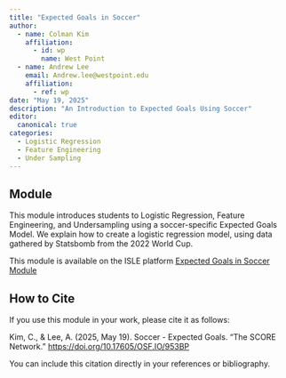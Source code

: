 ```yaml
---
title: "Expected Goals in Soccer"
author:
  - name: Colman Kim
    affiliation:
      - id: wp
        name: West Point
  - name: Andrew Lee
    email: Andrew.lee@westpoint.edu
    affiliation:
      - ref: wp
date: "May 19, 2025"
description: "An Introduction to Expected Goals Using Soccer"
editor: 
  canonical: true
categories:
  - Logistic Regression 
  - Feature Engineering
  - Under Sampling
---
```


## Module

This module introduces students to Logistic Regression, Feature Engineering, and Undersampling using a soccer-specific Expected Goals Model. We explain how to create a logistic regression model, using data gathered by Statsbomb from the 2022 World Cup.


This module is available on the ISLE platform [Expected Goals in Soccer Module](https://isle.stat.cmu.edu/SCORE/Soccer_Expected_Goals_CKim/)



## How to Cite

If you use this module in your work, please cite it as follows:

Kim, C., & Lee, A. (2025, May 19). Soccer - Expected Goals. "The SCORE Network." <https://doi.org/10.17605/OSF.IO/953BP>

You can include this citation directly in your references or bibliography.



<!-- ### Introduction -->

<!-- #### The NBA Draft -->

<!-- Each year, the National Basketball Association (NBA) holds a [draft](https://www.bbc.co.uk/newsround/65997816){target="_blank"}, where prospective basketball players are able to be chosen to join one of the 30 professional teams across the United States and Canada. -->

<!-- In order to be eligible for the draft, a player must be at least 19 years old and out of high school for at least one year. Prior to 2006, this rule was not in effect, and players could be drafted during/right out of high school. -->

<!-- The draft is comprised of 60 players and takes place over two rounds of 30 selections. Teams pick players in an order based on performance from the previous season, with teams that performed poorly getting earlier picks in order to create a seemingly more level playing field. It's important to note that there weren't always 30 players selected in each round, the number made its way up to 30 as more teams were added into the NBA. -->

<!-- #### Playing Basketball -->

<!-- The goal in basketball is to score as many points as possible by throwing the ball through the other team's hoop. -->

<!-- In the middle of [the court](https://en.wikipedia.org/wiki/Basketball_court){target="_blank"} there is a half-court line that divides the two sides. On both sides, surrounding the hoops, there is an arch called the three-point line. Within the three-point line stands the free-throw line, where a player would shoot from should there be a foul called. -->

<!-- **Scoring** -->

<!-- Players can shoot towards the hoop from any point on the court. A different number of points is awarded based on where the player is standing when they release the ball. The three shots are explained below. -->

<!-- -   Field Goal: Worth 2 points, scored by shooting within the three point line -->
<!-- -   Three Pointer: Worth 3 points, scored by shooting outside the three point line. -->
<!-- -   Free Throw: Worth one point, taken from the free throw line after a foul. -->

<!-- A rebound is when a player from the team that is on defense obtains the ball after the other team takes a shot attempt at the hoop. At the end of the game, which is played in four twelve-minute quarters, the team with the most points wins. -->

<!-- ::: {.callout-note collapse="true" title="Learning Objectives" appearance="minimal"} -->
<!-- By the end of this activity, you will: -->

<!-- 1.  Further understand the different components of a one-way ANOVA test and how to solve for them. -->

<!-- 2.  Be able to explain the significance of the F-statistic and the implications it has on the result of the ANOVA test -->

<!-- 3.  Become proficient in ability to interpret the results of an ANOVA test in context and apply it to real world examples. -->
<!-- ::: -->

<!-- ::: {.callout-note collapse="true" title="Methods" appearance="minimal"} -->
<!-- Students should have prior knowledge of conducting one-way analysis of variance tests and the implications. Students should be able to explain the different components of an ANOVA table as well as familiarity with the formulas necessary to complete the table. -->
<!-- ::: -->

<!-- ::: {.callout-note collapse="true" title="Technology Requirements" appearance="minimal"} -->
<!-- No explicit technology is necessary, although a calculator is recommended. -->
<!-- ::: -->

<!-- ### Data -->

<!-- The `nba_draft` data set includes data from players that were selected in the NBA drafts between the years 1990-2021. Each row represents a different player and statistics from their respective careers in the NBA, some of which are still ongoing. -->

<!-- <details> -->

<!-- <summary><b>Variable Descriptions</b></summary> -->

<!-- | Variable          | Description                                                                                                          | -->
<!-- |-------------------|----------------------------------------------------------------------------------------------------------------------| -->
<!-- | draft_pick        | The pick number a player was selected in the NBA draft                                                               | -->
<!-- | team              | The NBA team that drafted the player                                                                                 | -->
<!-- | player_name       | The name of the player selected                                                                                      | -->
<!-- | college           | The college the player attended (NA for those drafted out of high school, G-League team for international prospects) | -->
<!-- | years_played      | Number of years spent in the NBA                                                                                     | -->
<!-- | games_played      | Games played in the NBA                                                                                              | -->
<!-- | total_mins_played | Total minutes played in the NBA                                                                                      | -->
<!-- | total_pts         | Total points scored in the NBA                                                                                       | -->
<!-- | total_rebounds    | Total rebounds grabbed in the NBA                                                                                    | -->
<!-- | total_assists     | Total assists recorded in the NBA                                                                                    | -->
<!-- | fg_percent        | The percent of field goal shots made by the player in the NBA                                                        | -->
<!-- | three_pt_percent  | The percent of three-point shots made by the player in the NBA                                                       | -->
<!-- | ft_percent        | The percent of free throws made by the player in the NBA                                                             | -->
<!-- | draft_year        | Year the player was drafted                                                                                          | -->
<!-- | mins_per_game     | Average number of minutes played per game for career in the NBA                                                      | -->
<!-- | pts_per_game      | Average number of points scored per game for career in the NBA                                                       | -->
<!-- | rebounds_per_game | Average number of rebounds per game for career in the NBA                                                            | -->
<!-- | assists_per_game  | Average number of assists per game for career in the NBA                                                             | -->
<!-- | round_picked      | Indicates the round the player was selected (either round 1 or round 2)                                              | -->
<!-- | pick_in_round     | Indicates the order in which players were selected in that round                                                     | -->

<!-- </details> -->

<!-- Download [nba_draft.csv](nba_draft.csv){target="_blank"} -->

<!-- #### Data Source -->

<!-- This data is sourced from [Kaggle](https://www.kaggle.com/datasets/benwieland/nba-draft-data){target="_blank"}, and contains statistics from players selected in the NBA draft, as well as further on in their careers. -->

<!-- ### Materials -->

<!-- [Class handout](nba_draft_worksheet_word.docx) -->

<!-- [Class handout - with solutions](nba_draft_worksheet_word_SOLUTIONS.docx) -->

<!-- ::: {.callout-note collapse="true" title="Conclusion" appearance="minimal"} -->
<!-- Upon conclusion of this module, students will discover that there does seem to be a significant difference between the average number of minutes played based on which group a player was selected in the NBA draft. This learning module offers a valuable opportunity to explore each component of a one-way ANOVA test and how they affect the overall result. -->

